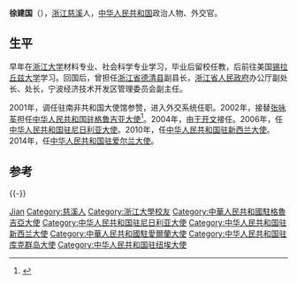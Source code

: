 {{Otheruses|徐建国}}
'''徐建国'''（{{bd|1955年|||}}），[[浙江|浙江]][[慈溪|慈溪]]人，[[中华人民共和国|中华人民共和国]]政治人物、外交官。

== 生平 ==
早年在[[浙江大学|浙江大学]]材料专业、社会科学专业学习，毕业后留校任教，后前往美国[[锡拉丘兹大学|锡拉丘兹大学]]学习。回国后，曾担任[[浙江省|浙江省]][[德清县|德清县]]副县长，[[浙江省人民政府|浙江省人民政府]]办公厅副处长、处长，宁波经济技术开发区管理委员会副主任。

2001年，调任驻南非共和国大使馆参赞，进入外交系统任职。2002年，接替[[张咏荃|张咏荃]]担任[[中国驻格鲁吉亚大使列表|中华人民共和国驻格鲁吉亚大使]]<ref>{{cite web|author=中华人民共和国外交部|title=中国驻格鲁吉亚历任大使|url=http://www.mfa.gov.cn/chn/pds/ziliao/wjrw/2167/2171/t9226.htm|publisher=中华人民共和国外交部|accessdate=2012-03-03}}</ref>。2004年，由[[王开文|王开文]]接任。2006年，任[[中国驻尼日利亚大使列表|中华人民共和国驻尼日利亚大使]]。2010年，任[[中国驻新西兰大使列表|中华人民共和国驻新西兰大使]]。2014年，任[[中国驻爱尔兰大使列表|中华人民共和国驻爱尔兰大使]]。

== 参考 ==
{{reflist}}

{{-}}
{{start box}}
{{s-dip}}
{{succession box|[[罗林泉|罗林泉]]|[[岳晓勇|岳晓勇]]|[[中国驻爱尔兰大使列表|中华人民共和国驻爱尔兰大使]]|2014年3月-2016年5月}}
{{succession box|[[张利民_(1950年)|张利民]]|[[王鲁彤|王鲁彤]]|[[中国驻新西兰大使列表|中华人民共和国驻新西兰大使]]<br /><small>兼駐[[中國駐庫克群島大使列表|庫克群島]]、<br />[[中國駐紐埃大使列表|紐埃]]</small>|2010年8月-2013年10月}}
{{succession box|[[王永秋|王永秋]]|[[邓波清|邓波清]]|[[中国驻尼日利亚大使列表|中华人民共和国驻尼日利亚大使]]|2006年9月-2010年8月}}
{{succession box|[[张咏荃|张咏荃]]|[[王开文|王开文]]|[[中国驻格鲁吉亚大使列表|中华人民共和国驻格鲁吉亚大使]]|2002年2月-2004年12月}}
{{end box}}

{{中国政治人物小作品}}
{{Authority control}}
{{DEFAULTSORT:Xu徐}}
[[Category:徐姓|Jian]]
[[Category:慈溪人|Category:慈溪人]]
[[Category:浙江大學校友|Category:浙江大學校友]]
[[Category:中華人民共和國駐格魯吉亞大使|Category:中華人民共和國駐格魯吉亞大使]]
[[Category:中华人民共和国驻尼日利亚大使|Category:中华人民共和国驻尼日利亚大使]]
[[Category:中华人民共和国驻新西兰大使|Category:中华人民共和国驻新西兰大使]]
[[Category:中華人民共和國駐愛爾蘭大使|Category:中華人民共和國駐愛爾蘭大使]]
[[Category:中华人民共和国驻库克群岛大使|Category:中华人民共和国驻库克群岛大使]]
[[Category:中华人民共和国驻纽埃大使|Category:中华人民共和国驻纽埃大使]]